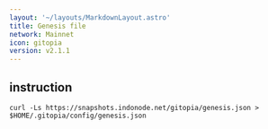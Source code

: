```yaml
---
layout: '~/layouts/MarkdownLayout.astro'
title: Genesis file
network: Mainnet
icon: gitopia
version: v2.1.1
---
```

## instruction

```
curl -Ls https://snapshots.indonode.net/gitopia/genesis.json > $HOME/.gitopia/config/genesis.json
```